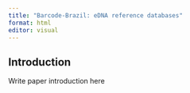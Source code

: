 ```yaml
---
title: "Barcode-Brazil: eDNA reference databases"
format: html
editor: visual
---
```


::: {.content-visible when-format="html"}
# Introduction
:::

Write paper introduction here
